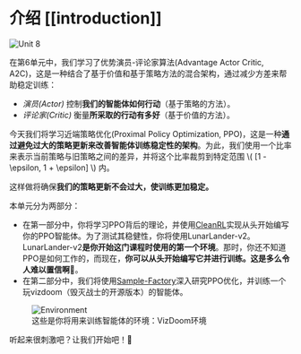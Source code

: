 # 介绍 [[introduction]]

<img src="https://huggingface.co/datasets/huggingface-deep-rl-course/course-images/resolve/main/en/unit9/thumbnail.png" alt="Unit 8"/>

在第6单元中，我们学习了优势演员-评论家算法(Advantage Actor Critic, A2C)，这是一种结合了基于价值和基于策略方法的混合架构，通过减少方差来帮助稳定训练：

- *演员(Actor)* 控制**我们的智能体如何行动**（基于策略的方法）。
- *评论家(Critic)* 衡量**所采取的行动有多好**（基于价值的方法）。

今天我们将学习近端策略优化(Proximal Policy Optimization, PPO)，这是一种**通过避免过大的策略更新来改善智能体训练稳定性的架构**。为此，我们使用一个比率来表示当前策略与旧策略之间的差异，并将这个比率裁剪到特定范围 \\( [1 - \epsilon, 1 + \epsilon] \\) 内。

这样做将确保**我们的策略更新不会过大，使训练更加稳定。**

本单元分为两部分：
- 在第一部分中，你将学习PPO背后的理论，并使用[CleanRL](https://github.com/vwxyzjn/cleanrl)实现从头开始编写你的PPO智能体。为了测试其稳健性，你将使用LunarLander-v2。LunarLander-v2**是你开始这门课程时使用的第一个环境**。那时，你还不知道PPO是如何工作的，而现在，**你可以从头开始编写它并进行训练。这是多么令人难以置信啊🤩**。
- 在第二部分中，我们将使用[Sample-Factory](https://samplefactory.dev/)深入研究PPO优化，并训练一个玩vizdoom（毁灭战士的开源版本）的智能体。

<figure>
<img src="https://huggingface.co/datasets/huggingface-deep-rl-course/course-images/resolve/main/en/unit10/environments.png" alt="Environment"/>
<figcaption>这些是你将用来训练智能体的环境：VizDoom环境</figcaption>
</figure>

听起来很刺激吧？让我们开始吧！🚀
